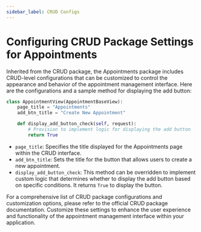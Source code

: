 ```yaml
---
sidebar_label: CRUD Configs
---
```


# Configuring CRUD Package Settings for Appointments

Inherited from the CRUD package, the Appointments package includes CRUD-level configurations that can be customized to control the appearance and behavior of the appointment management interface. Here are the configurations and a sample method for displaying the add button:

```python
class AppointmentView(AppointmentBaseView):
    page_title = "Appointments"
    add_btn_title = "Create New Appointment"

    def display_add_button_check(self, request):
        # Provision to implement logic for displaying the add button
        return True
```

- `page_title`: Specifies the title displayed for the Appointments page within the CRUD interface.
- `add_btn_title`: Sets the title for the button that allows users to create a new appointment.
- `display_add_button_check`: This method can be overridden to implement custom logic that determines whether to display the add button based on specific conditions. It returns `True` to display the button.

For a comprehensive list of CRUD package configurations and customization options, please refer to the official CRUD package documentation. Customize these settings to enhance the user experience and functionality of the appointment management interface within your application.